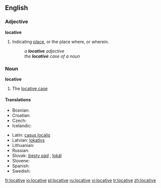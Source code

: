 ==English==
===Adjective===
'''locative'''
#{{Grammar}} Indicating [[place]], or the place where, or wherein.
#: ''a '''locative''' adjective''
#: ''the '''locative''' case of a noun''

===Noun===
'''locative'''
# {{Grammar}} The [[locative case]]

====Translations====
{{trans-top|grammatical case}}
* Bosnian: {{t-|bs|lokativ|m}}
* Croatian: {{t-|hr|lokativ|m}}
* Czech: {{t-|cs|šestý pád|m}}
* Icelandic: {{t+|is|staðarfall|n}}
{{trans-mid}}
* Latin: [[casus localis]] {{m}}
* Latvian: [[lokatīvs]] {{m}}
* Lithuanian: {{t+|lt|vietininkas|m}}
* Russian: {{t-|ru|местный падеж|m|tr=méstnyj padéž|sc=Cyrl}}
* Slovak: [[šiesty pád]] {{m}}, [[lokál]] {{m}}
* Slovene: {{t+|sl|mestnik|m}}
* Spanish: {{t-|es|caso locativo|m}}
* Swedish: {{t-|sv|lokativ|n}}
{{trans-bottom}}

[[fr:locative]]
[[io:locative]]
[[pl:locative]]
[[ru:locative]]
[[vi:locative]]
[[tr:locative]]
[[zh:locative]]